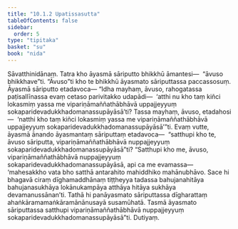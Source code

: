 ```yaml
---
title: "10.1.2 Upatissasutta"
tableOfContents: false
sidebar:
  order: 5
type: "tipitaka"
basket: "su"
book: "nida"
---
```



<DynamicBreadcrumb />

<Division number="236" book="nida" bookNo="12" page="463">

<Paragraph number="1255" book="nida">
Sāvatthinidānaṃ. Tatra kho āyasmā sāriputto bhikkhū āmantesi—  “āvuso bhikkhave”ti. “Āvuso”ti kho te bhikkhū āyasmato sāriputtassa paccassosuṃ. Āyasmā sāriputto etadavoca—
</Paragraph>

<Paragraph number="1256" book="nida">
“Idha mayhaṃ, āvuso, rahogatassa paṭisallīnassa evaṃ cetaso parivitakko udapādi—  ‘atthi nu kho taṃ kiñci lokasmiṃ yassa me vipariṇāmaññathābhāvā uppajjeyyuṃ sokaparidevadukkhadomanassupāyāsā’ti? Tassa mayhaṃ, āvuso, etadahosi—  ‘natthi kho taṃ kiñci lokasmiṃ yassa me vipariṇāmaññathābhāvā uppajjeyyuṃ sokaparidevadukkhadomanassupāyāsā’”ti.
</Paragraph>

<Paragraph number="1257" book="nida">
Evaṃ vutte, āyasmā ānando āyasmantaṃ sāriputtaṃ etadavoca—  “satthupi kho te, āvuso sāriputta, vipariṇāmaññathābhāvā nuppajjeyyuṃ sokaparidevadukkhadomanassupāyāsā”ti? “Satthupi kho me, āvuso, vipariṇāmaññathābhāvā nuppajjeyyuṃ sokaparidevadukkhadomanassupāyāsā, api ca me evamassa—  ‘mahesakkho vata bho satthā antarahito mahiddhiko mahānubhāvo. Sace hi bhagavā ciraṃ dīghamaddhānaṃ tiṭṭheyya tadassa bahujanahitāya bahujanasukhāya lokānukampāya atthāya hitāya sukhāya devamanussānan’ti. Tathā hi panāyasmato sāriputtassa dīgharattaṃ ahaṅkāramamaṅkāramānānusayā susamūhatā. Tasmā āyasmato sāriputtassa satthupi vipariṇāmaññathābhāvā nuppajjeyyuṃ sokaparidevadukkhadomanassupāyāsā”ti.

</Paragraph>
</Division>

<Paragraph number="1258" type="center" book="nida">
Dutiyaṃ.
</Paragraph>